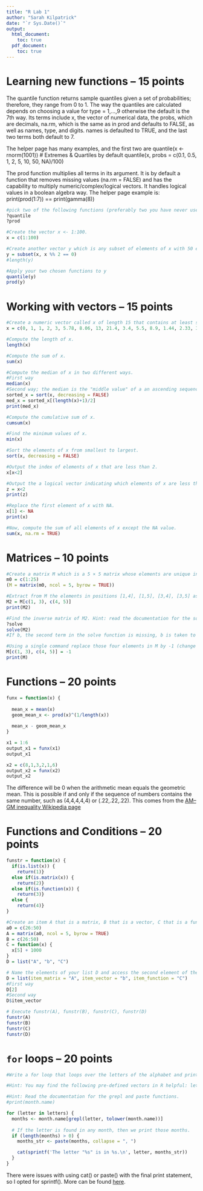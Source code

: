 ```yaml
---
title: "R Lab 1"
author: "Sarah Kilpatrick"
date: "`r Sys.Date()`"
output:
  html_document:
    toc: true
  pdf_document:
    toc: true
---
```


# Learning new functions – 15 points

The quantile function returns sample quantiles given a set of probabilities; therefore, they range from 0 to 1. The way the quantiles are calculated depends on choosing a value for type = 1,...,9 otherwise the default is the 7th way. Its terms include x, the vector of numerical data, the probs, which are decimals, na.rm, which is the same as in prod and defaults to FALSE, as well as names, type, and digits. names is defaulted to TRUE, and the last two terms both default to 7.

The helper page has many examples, and the first two are quantile(x <- rnorm(1001)) # Extremes & Quartiles by default
quantile(x,  probs = c(0.1, 0.5, 1, 2, 5, 10, 50, NA)/100)

The prod function multiplies all terms in its argument. It is by default a function that removes missing values (na.rm = FALSE) and has the capability to multiply numeric/complex/logical vectors. It handles logical values in a boolean algebra way. The helper page example is: print(prod(1:7)) == print(gamma(8))

```r
#pick two of the following functions (preferably two you have never used before): prod, factorial, choose, sum, cumsum, quantile. Write a line of code to open the help screen for the function.
?quantile
?prod

#Create the vector x <- 1:100.
x = c(1:100)

#Create another vector y which is any subset of elements of x with 50 elements. This vector will have all the even numbers from 0 to 100.
y = subset(x, x %% 2 == 0)
#length(y)

#Apply your two chosen functions to y
quantile(y)
prod(y)
```

# Working with vectors – 15 points

```r
#Create a numeric vector called x of length 15 that contains at least some elements that are not integers.
x = c(0, 1, 1, 2, 3, 5.78, 8.06, 13, 21.4, 3.4, 5.5, 8.9, 1.44, 2.33, 3.77)

#Compute the length of x.
length(x)

#Compute the sum of x.
sum(x)

#Compute the median of x in two different ways.
#First way
median(x)
#Second way; the median is the "middle value" of a an ascending sequence, so we're lucky we have an odd number in our vector 'x'. The lines below are hard-coded for an odd-numbered sequence.
sorted_x = sort(x, decreasing = FALSE)
med_x = sorted_x[(length(x)+1)/2]
print(med_x)

#Compute the cumulative sum of x.
cumsum(x)

#Find the minimum values of x.
min(x)

#Sort the elements of x from smallest to largest.
sort(x, decreasing = FALSE)

#Output the index of elements of x that are less than 2.
x[x<2]

#Output the a logical vector indicating which elements of x are less than 2.
z = x<2
print(z)

#Replace the first element of x with NA.
x[1] <- NA
print(x)

#Now, compute the sum of all elements of x except the NA value.
sum(x, na.rm = TRUE)
```

# Matrices – 10 points

```r
#Create a matrix M which is a 5 × 5 matrix whose elements are unique integers.
m0 = c(1:25)
(M = matrix(m0, ncol = 5, byrow = TRUE))

#Extract from M the elements in positions [1,4], [1,5], [3,4], [3,5] as a 2 by 2 matrix M2, using a single command expression.
M2 = M[c(1, 3), c(4, 5)]
print(M2)

#Find the inverse matrix of M2. Hint: read the documentation for the solve function.
?solve
solve(M2)
#If b, the second term in the solve function is missing, b is taken to be an identity matrix and solve() will return the inverse of a, the first term in the solve function.

#Using a single command replace those four elements in M by -1 (change their value into -1).
M[c(1, 3), c(4, 5)] = -1
print(M)
```

# Functions – 20 points

```r
funx = function(x) {
  
  mean_x = mean(x)
  geom_mean_x <- prod(x)^(1/length(x))
  
  mean_x - geom_mean_x
}

x1 = 1:6
output_x1 = funx(x1)
output_x1

x2 = c(8,1,3,2,1,6)
output_x2 = funx(x2)
output_x2
```
The difference will be 0 when the arithmetic mean equals the geometric mean. This is possible if and only if the sequence of numbers contains the same number, such as (4,4,4,4,4) or (.22,.22,.22). This comes from the [AM–GM inequality Wikipedia page](https://en.wikipedia.org/wiki/AM%E2%80%93GM_inequality)

# Functions and Conditions – 20 points
```r
funstr = function(x) {
  if(is.list(x)) {
    return(1)}
  else if(is.matrix(x)) {
    return(2)}
  else if(is.function(x)) {
    return(3)}
  else {
    return(4)}
}

#Create an item A that is a matrix, B that is a vector, C that is a function and D that is a list of length three.
a0 = c(26:50)
A = matrix(a0, ncol = 5, byrow = TRUE)
B = c(26:50)
C = function(x) {
  x[5] + 1000
}
D = list("A", "b", "C")

# Name the elements of your list D and access the second element of the list in two ways.
D = list(item_matrix = "A", item_vector = "b", item_function = "C")
#First way
D[2]
#Second way
D$item_vector

# Execute funstr(A), funstr(B), funstr(C), funstr(D)
funstr(A)
funstr(B)
funstr(C)
funstr(D)
```

# `for` loops – 20 points
```r
#Write a for loop that loops over the letters of the alphabet and prints out the following sentence for each letter that appears in the name of one of the 12 months, e.g. The letter "a" is in January, February, March, April, May, August.

#Hint: You may find the following pre-defined vectors in R helpful: letters, LETTERS, and month.name.

#Hint: Read the documentation for the grepl and paste functions.
#print(month.name)

for (letter in letters) {
  months <- month.name[grepl(letter, tolower(month.name))]
  
  # If the letter is found in any month, then we print those months.
  if (length(months) > 0) {
    months_str <- paste(months, collapse = ", ")

    cat(sprintf('The letter "%s" is in %s.\n', letter, months_str))
  }
}

```
There were issues with using cat() or paste() with the final print statement, so I opted for sprintf(). More can be found [here](https://rdrr.io/r/base/sprintf.html).
